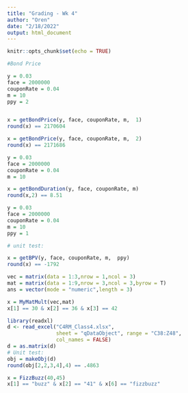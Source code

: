 ```yaml
---
title: "Grading - Wk 4"
author: "Oren"
date: "2/18/2022"
output: html_document
---
```


```r
knitr::opts_chunk$set(echo = TRUE)
```


```r

#Bond Price

y = 0.03
face = 2000000
couponRate = 0.04
m = 10
ppy = 2


x = getBondPrice(y, face, couponRate, m,  1)
round(x) == 2170604

x = getBondPrice(y, face, couponRate, m,  2)
round(x) == 2171686

```



```r
y = 0.03
face = 2000000
couponRate = 0.04
m = 10

x = getBondDuration(y, face, couponRate, m)
round(x,2) == 8.51
```


```r
y = 0.03
face = 2000000
couponRate = 0.04
m = 10
ppy = 1

# unit test:

x = getBPV(y, face, couponRate, m,  ppy)
round(x) == -1792

```


```r
vec = matrix(data = 1:3,nrow = 1,ncol = 3)
mat = matrix(data = 1:9,nrow = 3,ncol = 3,byrow = T)
ans = vector(mode = "numeric",length = 3)

x = MyMatMult(vec,mat)
x[1] == 30 & x[2] == 36 & x[3] == 42

```



```r
library(readxl)
d <- read_excel("C4RM_Class4.xlsx", 
                sheet = "qDataObject", range = "C38:Z48", 
                col_names = FALSE)
d = as.matrix(d)
# Unit test:
obj = makeObj(d)
round(obj[2,2,3,4],4) == .4863

```



```r
x = FizzBuzz(40,45)
x[1] == "buzz" & x[2] == "41" & x[6] == "fizzbuzz"

```

